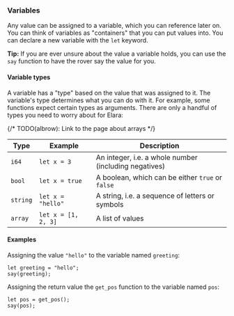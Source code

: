 ### Variables

Any value can be assigned to a variable, which you can reference later on.
You can think of variables as "containers" that you can put values into.
You can declare a new variable with the `let` keyword.

**Tip:** If you are ever unsure about the value a variable holds, you can use
the `say` function to have the rover say the value for you.

#### Variable types

A variable has a "type" based on the value that was assigned to it. The
variable's type determines what you can do with it. For example, some
functions expect certain types as arguments. There are only a handful
of types you need to worry about for Elara:

{/* TODO(albrow): Link to the page about arrays */}

| Type     | Example             | Description                                           |
| -------- | ------------------- | ----------------------------------------------------- |
| `i64`    | `let x = 3`         | An integer, i.e. a whole number (including negatives) |
| `bool`   | `let x = true`      | A boolean, which can be either `true` or `false`      |
| `string` | `let x = "hello"`   | A string, i.e. a sequence of letters or symbols       |
| `array`  | `let x = [1, 2, 3]` | A list of values                                      |

#### Examples

Assigning the value `"hello"` to the variable named
`greeting`:

```rhai
let greeting = "hello";
say(greeting);
```

Assigning the return value the `get_pos` function
to the variable named `pos`:

```rhai
let pos = get_pos();
say(pos);
```
